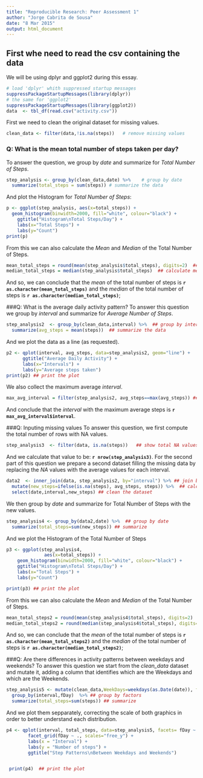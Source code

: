 ```yaml
---
title: "Reproducible Research: Peer Assessment 1"
author: "Jorge Cabrita de Sousa"
date: "8 Mar 2015"
output: html_document
---
```


## First whe need to read the csv containing the data
We will be using dplyr and ggplot2 during this essay.
```r
# load 'dplyr' whith suppressed startup messages
suppressPackageStartupMessages(library(dplyr))
# the same for 'ggplot2'
suppressPackageStartupMessages(library(ggplot2))
data  <- tbl_df(read.csv("activity.csv"))
```
First we need to clean the original dataset for missing values.
```r
clean_data <- filter(data,!is.na(steps))   # remove missing values
```

### Q: What is the mean total number of steps taken per day?  
To answer the question, we group by *date* and summarize for *Total Number of Steps*.
```r
step_analysis <- group_by(clean_data,date) %>%    # group by date
  summarize(total_steps = sum(steps)) # summarize the data
```
And plot the Histogram for *Total Number of Steps*:
```r
p <- ggplot(step_analysis, aes(x=total_steps)) + 
  geom_histogram(binwidth=2000, fill="white", colour="black") + 
    ggtitle("Histogram\nTotal Steps/Day") + 
    labs(x="Total Steps") + 
    labs(y="Count")
print(p)
```

From this we can also calculate the *Mean* and *Median* of the Total Number of Steps.
```r
mean_total_steps = round(mean(step_analysis$total_steps), digits=2)  ## calculate mean of total steps (rounded)
median_total_steps = median(step_analysis$total_steps)  ## calculate median of total steps
```
And so, we can conclude that the *mean* of the total number of steps is **`r as.character(mean_total_steps)`** and the *median* of the total number of steps is **`r as.character(median_total_steps)`**;

###Q: What is the average daily activity pattern?
To answer this question we group by *interval* and summarize for *Average Number of Steps*.
```r
step_analysis2  <- group_by(clean_data,interval) %>%  ## group by interval
  summarize(avg_steps = mean(steps))  ## summarize the data
```
And we plot the data as a line (as requested).
```r
p2 <- qplot(interval, avg_steps, data=step_analysis2, geom="line") + 
      ggtitle("Average Daily Activity") + 
      labs(x="Intervals") + 
      labs(y="Average steps taken")
print(p2) ## print the plot
```

We also collect the maximum average *interval*.
```r
max_avg_interval = filter(step_analysis2, avg_steps==max(avg_steps)) ## show max avg interval
```
And conclude that the *interval* with the maximum average steps is **`r max_avg_interval$interval`**. 
 
###Q: Inputing missing values
To answer this question, we first compute the total number of rows with NA values.
```r
step_analysis3  <- filter(data, is.na(steps))   ## show total NA values
```
And we calculate that value to be: **`r nrow(step_analysis3)`**.
For the second part of this question we prepare a second dataset filling the missing data by replacing the *NA* values with the average values for each interval.
```r
data2  <- inner_join(data, step_analysis2, by="interval") %>% ## join by interval 
  mutate(new_steps=ifelse(is.na(steps), avg_steps, steps)) %>%  ## calculate avg steps
  select(date,interval,new_steps) ## clean the dataset
```
We then group by *date* and summarize for Total Number of Steps with the new values.
```r
step_analysis4 <- group_by(data2,date) %>%  ## group by date
  summarize(total_steps=sum(new_steps)) ## summarize
```
And we plot the Histogram of the Total Number of Steps
```r
p3 <- ggplot(step_analysis4, 
              aes(x=total_steps)) + 
    geom_histogram(binwidth=2000, fill="white", colour="black") + 
    ggtitle("Histogram\nTotal Steps/Day") + 
    labs(x="Total Steps") + 
    labs(y="Count")

print(p3) ## print the plot
```

From this we can also calculate the *Mean* and *Median* of the Total Number of Steps.
```r
mean_total_steps2 = round(mean(step_analysis4$total_steps), digits=2)    ## calculate mean (rounded)
median_total_steps2 = round(median(step_analysis4$total_steps), digits=2)  ## calculate median
```
And so, we can conclude that the *mean* of the total number of steps is **`r as.character(mean_total_steps2)`** and the *median* of the total number of steps is **`r as.character(median_total_steps2)`**;

###Q: Are there differences in activity patterns between weekdays and weekends?
To answer this question we start from the *clean_data* dataset and mutate it, adding a column that identifies which are the Weekdays and which are the Weekends.
```r
step_analysis5 <- mutate(clean_data,WeekDays=weekdays(as.Date(date)), fDay=ifelse(WeekDays==c("Sunday","Saturday"), "Weekend", "Weekday")) %>% ## add weekdays column
  group_by(interval,fDay)  %>% ## group by factors
  summarize(total_steps=sum(steps)) ## summarize
```
And we plot them sepparately, correcting the scale of both graphics in order to better understand each distribution.
```r
p4 <- qplot(interval, total_steps, data=step_analysis5, facets= fDay ~ ., geom="line") + 
        facet_grid(fDay ~ ., scales="free_y") +
        labs(x = "Interval") +
        labs(y = "Number of steps") +
        ggtitle("Step Patterns\nBetween Weekdays and Weekends")


 print(p4)  ## print the plot
```